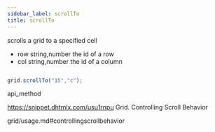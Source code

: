 ```yaml
---
sidebar_label: scrollTo
title: scrollTo
---
```



          


<Short>
 scrolls a grid to a specified cell



</Short>



- row 	string,number 	the id of a row
- col 	string,number 	the id of a column



~~~js

grid.scrollTo("15","c");


~~~
 api_method

<Descr>



</Descr>


 https://snippet.dhtmlx.com/usu1rnpu	Grid. Controlling Scroll Behavior

 grid/usage.md#controllingscrollbehavior




